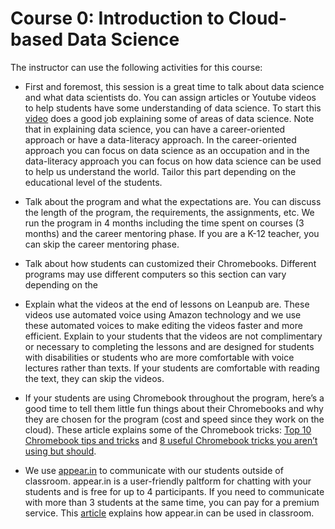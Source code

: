 # Course 0: Introduction to Cloud-based Data Science {-#intro}

The instructor can use the following activities for this course:

* First and foremost, this session is a great time to talk about data science and what data scientists do. You can assign articles or Youtube videos to help students have some understanding of data science. To start this [video](https://www.youtube.com/watch?v=X3paOmcrTjQ) does a good job explaining some of areas of data science. Note that in explaining data science, you can have a career-oriented approach or have a data-literacy approach. In the career-oriented approach you can focus on data science as an occupation and in the data-literacy approach you can focus on how data science can be used to help us understand the world. Tailor this part depending on the educational level of the students.

* Talk about the program and what the expectations are. You can discuss the length of the program, the requirements, the assignments, etc. We run the program in 4 months including the time spent on courses (3 months) and the career mentoring phase. If you are a K-12 teacher, you can skip the career mentoring phase.

* Talk about how students can customized their Chromebooks. Different programs may use different computers so this section can vary depending on the 

* Explain what the videos at the end of lessons on Leanpub are. These videos use automated voice using Amazon technology and we use these automated voices to make editing the videos faster and more efficient. Explain to your students that the videos are not complimentary or necessary to completing the lessons and are designed for students with disabilities or students who are more comfortable with voice lectures rather than texts. If your students are comfortable with reading the text, they can skip the videos.

* If your students are using Chromebook throughout the program, here's a good time to tell them little fun things about their Chromebooks and why they are chosen for the program (cost and speed since they work on the cloud). These article explains some of the Chromebook tricks: [Top 10 Chromebook tips and tricks](https://www.androidcentral.com/top-10-chromebook-tips-and-tricks) and [8 useful Chromebook tricks you aren't using but should](https://www.komando.com/tips/447946/7-useful-chromebook-tricks-you-arent-using-but-should).


* We use [appear.in](www.appear.in) to communicate with our students outside of classroom. appear.in is a user-friendly paltform for chatting with your students and is free for up to 4 participants. If you need to communicate with more than 3 students at the same time, you can pay for a premium service. This [article](https://appear.in/information/education/rachelle-poth/) explains how appear.in can be used in classroom.


